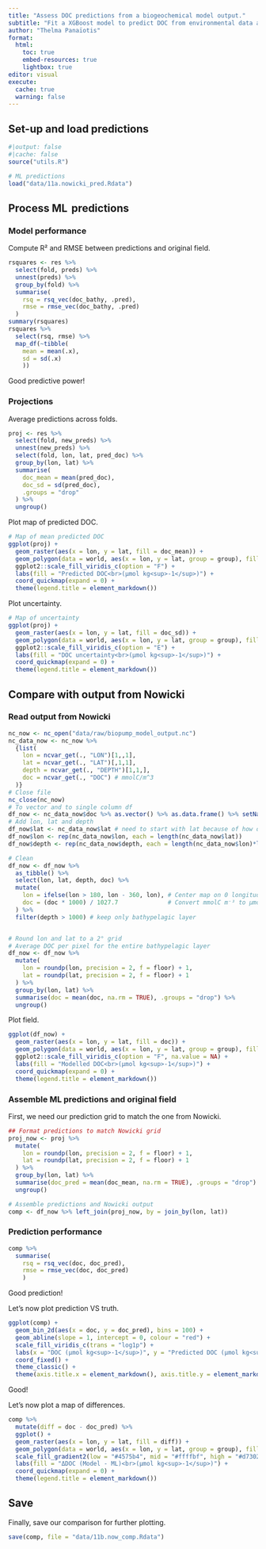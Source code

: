 ```yaml
---
title: "Assess DOC predictions from a biogeochemical model output."
subtitle: "Fit a XGBoost model to predict DOC from environmental data and apply it to new data."
author: "Thelma Panaïotis"
format:
  html:
    toc: true
    embed-resources: true
    lightbox: true
editor: visual
execute:
  cache: true
  warning: false
---
```


## Set-up and load predictions

```r
#|output: false
#|cache: false
source("utils.R")

# ML predictions
load("data/11a.nowicki_pred.Rdata")
```

## Process ML  predictions

### Model performance

Compute R² and RMSE between predictions and original field.

```r
rsquares <- res %>% 
  select(fold, preds) %>% 
  unnest(preds) %>% 
  group_by(fold) %>% 
  summarise(
    rsq = rsq_vec(doc_bathy, .pred),
    rmse = rmse_vec(doc_bathy, .pred)
  )
summary(rsquares)
rsquares %>% 
  select(rsq, rmse) %>% 
  map_df(~tibble(
    mean = mean(.x),
    sd = sd(.x)
    ))
```

Good predictive power!

### Projections

Average predictions across folds.

```r
proj <- res %>% 
  select(fold, new_preds) %>% 
  unnest(new_preds) %>% 
  select(fold, lon, lat, pred_doc) %>% 
  group_by(lon, lat) %>% 
  summarise(
    doc_mean = mean(pred_doc),
    doc_sd = sd(pred_doc),
    .groups = "drop"
  ) %>% 
  ungroup()
```

Plot map of predicted DOC.

```r
# Map of mean predicted DOC
ggplot(proj) +
  geom_raster(aes(x = lon, y = lat, fill = doc_mean)) +
  geom_polygon(data = world, aes(x = lon, y = lat, group = group), fill = "grey") +
  ggplot2::scale_fill_viridis_c(option = "F") +
  labs(fill = "Predicted DOC<br>(μmol kg<sup>-1</sup>)") +
  coord_quickmap(expand = 0) +
  theme(legend.title = element_markdown())
```

Plot uncertainty.

```r
# Map of uncertainty
ggplot(proj) +
  geom_raster(aes(x = lon, y = lat, fill = doc_sd)) +
  geom_polygon(data = world, aes(x = lon, y = lat, group = group), fill = "grey") +
  ggplot2::scale_fill_viridis_c(option = "E") +
  labs(fill = "DOC uncertainty<br>(μmol kg<sup>-1</sup>)") +
  coord_quickmap(expand = 0) +
  theme(legend.title = element_markdown())
```

## Compare with output from Nowicki

### Read output from Nowicki

```r
nc_now <- nc_open("data/raw/biopump_model_output.nc")
nc_data_now <- nc_now %>%
  {list(
    lon = ncvar_get(., "LON")[1,,1], 
    lat = ncvar_get(., "LAT")[,1,1], 
    depth = ncvar_get(., "DEPTH")[1,1,], 
    doc = ncvar_get(., "DOC") # mmolC/m^3
  )} 
# Close file
nc_close(nc_now)
# To vector and to single column df
df_now <- nc_data_now$doc %>% as.vector() %>% as.data.frame() %>% setNames("doc")
# Add lon, lat and depth
df_now$lat <- nc_data_now$lat # need to start with lat because of how data is stored
df_now$lon <- rep(nc_data_now$lon, each = length(nc_data_now$lat))
df_now$depth <- rep(nc_data_now$depth, each = length(nc_data_now$lon)*length(nc_data_now$lat))

# Clean
df_now <- df_now %>% 
  as_tibble() %>% 
  select(lon, lat, depth, doc) %>% 
  mutate(
    lon = ifelse(lon > 180, lon - 360, lon), # Center map on 0 longitude
    doc = (doc * 1000) / 1027.7              # Convert mmolC m⁻³ to µmolC kg⁻¹
  ) %>%
  filter(depth > 1000) # keep only bathypelagic layer


# Round lon and lat to a 2° grid
# Average DOC per pixel for the entire bathypelagic layer
df_now <- df_now %>% 
  mutate(
    lon = roundp(lon, precision = 2, f = floor) + 1,
    lat = roundp(lat, precision = 2, f = floor) + 1
  ) %>% 
  group_by(lon, lat) %>% 
  summarise(doc = mean(doc, na.rm = TRUE), .groups = "drop") %>% 
  ungroup()
```

Plot field.

```r
ggplot(df_now) +
  geom_raster(aes(x = lon, y = lat, fill = doc)) +
  geom_polygon(data = world, aes(x = lon, y = lat, group = group), fill = "grey") +
  ggplot2::scale_fill_viridis_c(option = "F", na.value = NA) +
  labs(fill = "Modelled DOC<br>(μmol kg<sup>-1</sup>)") +
  coord_quickmap(expand = 0) +
  theme(legend.title = element_markdown())
```

### Assemble ML predictions and original field

First, we need our prediction grid to match the one from Nowicki.

```r
## Format predictions to match Nowicki grid
proj_now <- proj %>% 
  mutate(
    lon = roundp(lon, precision = 2, f = floor) + 1,
    lat = roundp(lat, precision = 2, f = floor) + 1
  ) %>% 
  group_by(lon, lat) %>% 
  summarise(doc_pred = mean(doc_mean, na.rm = TRUE), .groups = "drop") %>% 
  ungroup()

# Assemble predictions and Nowicki output
comp <- df_now %>% left_join(proj_now, by = join_by(lon, lat))
```

### Prediction performance

```r
comp %>% 
  summarise(
    rsq = rsq_vec(doc, doc_pred),
    rmse = rmse_vec(doc, doc_pred)
    )
```

Good prediction!

Let’s now plot prediction VS truth.

```r
ggplot(comp) +
  geom_bin_2d(aes(x = doc, y = doc_pred), bins = 100) +
  geom_abline(slope = 1, intercept = 0, colour = "red") +
  scale_fill_viridis_c(trans = "log1p") +
  labs(x = "DOC (μmol kg<sup>-1</sup>)", y = "Predicted DOC (μmol kg<sup>-1</sup>)", fill = "Count") +
  coord_fixed() +
  theme_classic() +
  theme(axis.title.x = element_markdown(), axis.title.y = element_markdown())
```

Good!

Let’s now plot a map of differences.

```r
comp %>% 
  mutate(diff = doc - doc_pred) %>% 
  ggplot() +
  geom_raster(aes(x = lon, y = lat, fill = diff)) +
  geom_polygon(data = world, aes(x = lon, y = lat, group = group), fill = "grey") +
  scale_fill_gradient2(low = "#4575b4", mid = "#ffffbf", high = "#d73027", na.value = NA) +
  labs(fill = "ΔDOC (Model - ML)<br>(μmol kg<sup>-1</sup>)") +
  coord_quickmap(expand = 0) +
  theme(legend.title = element_markdown())
```

## Save

Finally, save our comparison for further plotting.

```r
save(comp, file = "data/11b.now_comp.Rdata")
```

